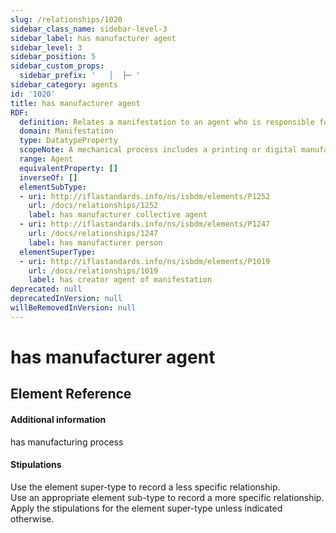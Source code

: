 ```yaml
---
slug: /relationships/1020
sidebar_class_name: sidebar-level-3
sidebar_label: has manufacturer agent
sidebar_level: 3
sidebar_position: 5
sidebar_custom_props:
  sidebar_prefix: '   │  ├─ '
sidebar_category: agents
id: '1020'
title: has manufacturer agent
RDF:
  definition: Relates a manifestation to an agent who is responsible for its creation by using a mechanical process.
  domain: Manifestation
  type: DatatypeProperty
  scopeNote: A mechanical process includes a printing or digital manufacturing process.
  range: Agent
  equivalentProperty: []
  inverseOf: []
  elementSubType:
  - uri: http://iflastandards.info/ns/isbdm/elements/P1252
    url: /docs/relationships/1252
    label: has manufacturer collective agent
  - uri: http://iflastandards.info/ns/isbdm/elements/P1247
    url: /docs/relationships/1247
    label: has manufacturer person
  elementSuperType:
  - uri: http://iflastandards.info/ns/isbdm/elements/P1019
    url: /docs/relationships/1019
    label: has creator agent of manifestation
deprecated: null
deprecatedInVersion: null
willBeRemovedInVersion: null
---
```

# has manufacturer agent

## Element Reference
<ElementReference frontMatter={frontMatter} />

#### Additional information

<SeeAlso><InLink href="/docs/attributes/1256">has manufacturing process</InLink></SeeAlso>

#### Stipulations

<div className="stip">
  Use the element super-type to record a less specific relationship.
</div>

<div className="stip">
  Use an appropriate element sub-type to record a more specific relationship.
</div>

<div className="stip">
  Apply the stipulations for the element super-type unless indicated otherwise.
</div>
